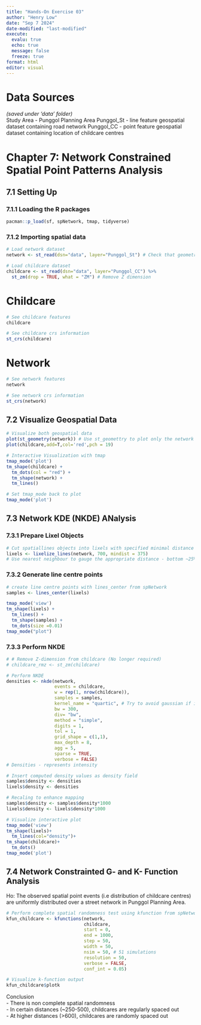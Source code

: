 ```yaml
---
title: "Hands-On Exercise 03"
author: "Henry Low"
date: "Sep 7 2024"
date-modified: "last-modified"
execute:
  evalu: true
  echo: true
  message: false
  freeze: true
format: html
editor: visual
---
```


# Data Sources

*(saved under 'data' folder)*\
Study Area - Punggol Planning Area Punggol_St - line feature geospatial dataset containing road network Punggol_CC - point feature geospatial dataset containing location of childcare centres

# Chapter 7: Network Constrained Spatial Point Patterns Analysis

## 7.1 Setting Up

### 7.1.1 Loading the R packages

```r
pacman::p_load(sf, spNetwork, tmap, tidyverse)
```

### 7.1.2 Importing spatial data

```r
# Load network dataset
network <- st_read(dsn="data", layer="Punggol_St") # Check that geometry is Linestring and not multilinestring
```

```r
# Load childcare dataset
childcare <- st_read(dsn="data", layer="Punggol_CC") %>%
  st_zm(drop = TRUE, what = "ZM") # Remove Z dimension
```

::: panel-tabset
# Childcare

```r
# See childcare features
childcare
```

```r
# See childcare crs information
st_crs(childcare)
```

# Network

```r
# See network features
network
```

```r
# See network crs information
st_crs(network)
```
:::

## 7.2 Visualize Geospatial Data

```r
# Visualize both geospatial data
plot(st_geometry(network)) # Use st_geomettry to plot only the network without corresponding attributes
plot(childcare,add=T,col='red',pch = 19)
```

```r
# Interactive Visualization with tmap 
tmap_mode('plot')
tm_shape(childcare) +
  tm_dots(col = "red") +
  tm_shape(network) +
  tm_lines()
```

```r
# Set tmap_mode back to plot
tmap_mode('plot')
```

## 7.3 Network KDE (NKDE) ANalysis

### 7.3.1 Prepare Lixel Objects

```r
# Cut spatiallines objects into lixels with specified minimal distance using lixelize_lines from spNetwork
lixels <- lixelize_lines(network, 700, mindist = 375)
# Use nearest neighbour to gauge the appropriate distance - bottom ~25%-10%
```

### 7.3.2 Generate line centre points

```r
# create line centre points with lines_center from spNetwork
samples <- lines_center(lixels) 

tmap_mode('view')
tm_shape(lixels) + 
  tm_lines() + 
  tm_shape(samples) + 
  tm_dots(size =0.01)
tmap_mode("plot")
```

### 7.3.3 Perform NKDE

```r
# # Remove Z-dimension from childcare (No longer required)
# childcare_rmz <- st_zm(childcare)

# Perform NKDE
densities <- nkde(network, 
                  events = childcare,
                  w = rep(1, nrow(childcare)),
                  samples = samples,
                  kernel_name = "quartic", # Try to avoid gaussian if intensity is negative
                  bw = 300, 
                  div= "bw", 
                  method = "simple", 
                  digits = 1, 
                  tol = 1,
                  grid_shape = c(1,1), 
                  max_depth = 8,
                  agg = 5, 
                  sparse = TRUE,
                  verbose = FALSE)
# Densities - represents intensity
```

```r
# Insert computed density values as density field
samples$density <- densities
lixels$density <- densities

# Recaling to enhance mapping
samples$density <- samples$density*1000
lixels$density <- lixels$density*1000

# Visualize interactive plot
tmap_mode('view')
tm_shape(lixels)+
  tm_lines(col="density")+
tm_shape(childcare)+
  tm_dots()
tmap_mode('plot')
```

## 7.4 Network Constrainted G- and K- Function Analysis

Ho: The observed spatial point events (i.e distribution of childcare centres) are uniformly distributed over a street network in Punggol Planning Area.

```r
# Perform complete spatial randomness test using kfunction from spNetwork
kfun_childcare <- kfunctions(network, 
                             childcare,
                             start = 0, 
                             end = 1000, 
                             step = 50, 
                             width = 50, 
                             nsim = 50, # 51 simulations 
                             resolution = 50,
                             verbose = FALSE, 
                             conf_int = 0.05)
```

```r
# Visualize k-function output
kfun_childcare$plotk
```

Conclusion\
- There is non complete spatial randomness\
- In certain distances (\~250-500), childcares are regularly spaced out\
- At higher distances (\>600), childcares are randomly spaced out
